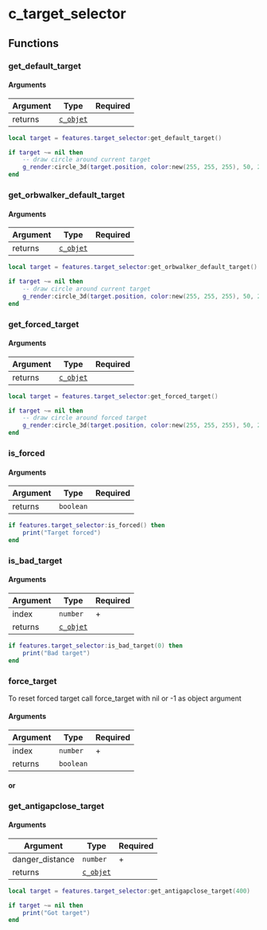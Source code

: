 
# c_target_selector

## Functions

### get_default_target

#### Arguments

| Argument | Type      | Required |
|----------|-----------|----------|
| returns  | [`c_objet`](/classes/c_object) |          |

```lua
local target = features.target_selector:get_default_target()

if target ~= nil then
    -- draw circle around current target
    g_render:circle_3d(target.position, color:new(255, 255, 255), 50, 2, 25, 2)
end
```

### get_orbwalker_default_target

#### Arguments

| Argument | Type      | Required |
|----------|-----------|----------|
| returns  | [`c_objet`](/classes/c_object) |          |

```lua
local target = features.target_selector:get_orbwalker_default_target()

if target ~= nil then
    -- draw circle around current target
    g_render:circle_3d(target.position, color:new(255, 255, 255), 50, 2, 25, 2)
end
```

### get_forced_target

#### Arguments

| Argument | Type      | Required |
|----------|-----------|----------|
| returns  | [`c_objet`](/classes/c_object) |          |

```lua
local target = features.target_selector:get_forced_target()

if target ~= nil then
    -- draw circle around forced target
    g_render:circle_3d(target.position, color:new(255, 255, 255), 50, 2, 25, 2)
end
```

### is_forced

#### Arguments

| Argument | Type      | Required |
|----------|-----------|----------|
| returns  | `boolean` |          |

```lua
if features.target_selector:is_forced() then
    print("Target forced")
end
```

### is_bad_target

#### Arguments

| Argument | Type      | Required |
|----------|-----------|----------|
| index    | `number`  | +        |
| returns  | [`c_objet`](/classes/c_object) |          |

```lua
if features.target_selector:is_bad_target(0) then
    print("Bad target")
end
```

### force_target

<Callout type="warning" emoji="⚠️">
  To reset forced target call force_target with nil or -1 as object argument
</Callout>

#### Arguments

| Argument | Type      | Required |
|----------|-----------|----------|
| index    | `number`  | +        |
| returns  | `boolean` |          |
#### or

### get_antigapclose_target

#### Arguments

| Argument        | Type      | Required |
|-----------------|-----------|----------|
| danger_distance | `number`  | +        |
| returns         | [`c_objet`](/classes/c_object) |          |


```lua
local target = features.target_selector:get_antigapclose_target(400)

if target ~= nil then
    print("Got target")
end
```
